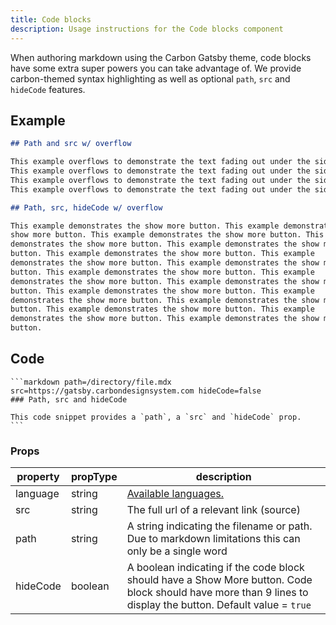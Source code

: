 ```yaml
---
title: Code blocks
description: Usage instructions for the Code blocks component
---
```


<PageDescription>

When authoring markdown using the Carbon Gatsby theme, code blocks have some
extra super powers you can take advantage of. We provide carbon-themed syntax
highlighting as well as optional `path`, `src` and `hideCode` features.

</PageDescription>

## Example

<Title>Horizontal overflow</Title>

```markdown path=/directory/file.mdx src=https://gatsby.carbondesignsystem.com
## Path and src w/ overflow

This example overflows to demonstrate the text fading out under the side bar.
This example overflows to demonstrate the text fading out under the side bar.
This example overflows to demonstrate the text fading out under the side bar.
This example overflows to demonstrate the text fading out under the side bar.
```

<Title>Vertical overflow</Title>

```markdown path=/directory/file.mdx src=https://gatsby.carbondesignsystem.com
## Path, src, hideCode w/ overflow

This example demonstrates the show more button. This example demonstrates the
show more button. This example demonstrates the show more button. This example
demonstrates the show more button. This example demonstrates the show more
button. This example demonstrates the show more button. This example
demonstrates the show more button. This example demonstrates the show more
button. This example demonstrates the show more button. This example
demonstrates the show more button. This example demonstrates the show more
button. This example demonstrates the show more button. This example
demonstrates the show more button. This example demonstrates the show more
button. This example demonstrates the show more button. This example
demonstrates the show more button. This example demonstrates the show more
button.
```

## Code

````mdx
```markdown path=/directory/file.mdx src=https://gatsby.carbondesignsystem.com hideCode=false
### Path, src and hideCode

This code snippet provides a `path`, a `src` and `hideCode` prop.
```
````

### Props

| property | propType | description                                                                                                                                                    |
| -------- | -------- | -------------------------------------------------------------------------------------------------------------------------------------------------------------- |
| language | string   | [Available languages.](https://github.com/FormidableLabs/prism-react-renderer/blob/master/src/vendor/prism/includeLangs.js)                                    |
| src      | string   | The full url of a relevant link (source)                                                                                                                       |
| path     | string   | A string indicating the filename or path. Due to markdown limitations this can only be a single word                                                           |
| hideCode | boolean  | A boolean indicating if the code block should have a Show More button. Code block should have more than 9 lines to display the button. Default value = `true` |
